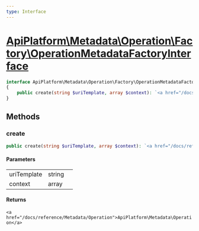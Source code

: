 ```yaml
---
type: Interface
---
```


# [ApiPlatform\Metadata\Operation\Factory\OperationMetadataFactoryInterface](/docs/reference/Metadata/Operation/Factory/OperationMetadataFactoryInterface)



```php
interface ApiPlatform\Metadata\Operation\Factory\OperationMetadataFactoryInterface
{
    public create(string $uriTemplate, array $context): `<a href="/docs/reference/Metadata/Operation">ApiPlatform\Metadata\Operation</a>`
}
```
## Methods

### create



```php
public create(string $uriTemplate, array $context): `<a href="/docs/reference/Metadata/Operation">ApiPlatform\Metadata\Operation</a>`
```

#### Parameters

<table><tbody>
<tr><td>uriTemplate</td><td>string</td><td></td></tr><tr><td>context</td><td>array</td><td></td></tr>
</tbody>
</table>

#### Returns

`<a href="/docs/reference/Metadata/Operation">ApiPlatform\Metadata\Operation</a>`
